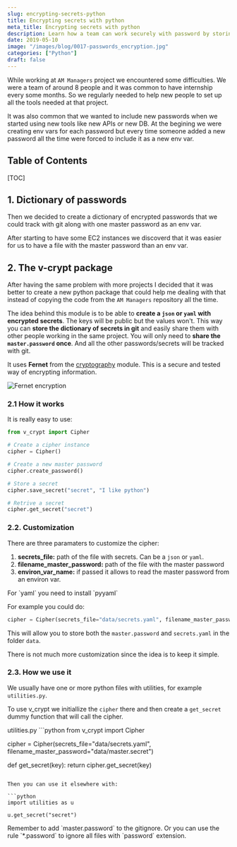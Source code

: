 ```yaml
---
slug: encrypting-secrets-python
title: Encrypting secrets with python
meta_title: Encrypting secrets with python
description: Learn how a team can work securely with password by storing them encrypted in a dictionary-like file.
date: 2019-05-10
image: "/images/blog/0017-passwords_encryption.jpg"
categories: ["Python"]
draft: false
---
```


While working at `AM Managers` project we encountered some difficulties. We were a team of around 8 people and it was common to have internship every some months. So we regularly needed to help new people to set up all the tools needed at that project.

It was also common that we wanted to include new passwords when we started using new tools like new APIs or new DB. At the begining we were creating env vars for each password but every time someone added a new password all the time were forced to include it as a new env var.

## Table of Contents

[TOC]

## 1. Dictionary of passwords
Then we decided to create a dictionary of encrypted passwords that we could track with git along with one master password as an env var.

After starting to have some EC2 instances we discoverd that it was easier for us to have a file with the master password than an env var.

## 2. The v-crypt package
After having the same problem with more projects I decided that it was better to create a new python package that could help me dealing with that instead of copying the code from the `AM Managers` repository all the time.

The idea behind this module is to be able to **create a `json` or `yaml` with encrypted secrets**. The keys will be public but the values won't. This way you can **store the dictionary of secrets in git** and easily share them with other people working in the same project. You will only need to **share the `master.password` once**. And all the other passwords/secrets will be tracked with git.

It uses **Fernet** from the [cryptography](https://cryptography.io/en/latest/) module. This is a secure and tested way of encrypting information.

![Fernet encryption](../../images/posts/2019/0017-fernet_encryption.jpg)

### 2.1 How it works
It is really easy to use:

```python
from v_crypt import Cipher

# Create a cipher instance
cipher = Cipher()

# Create a new master password
cipher.create_password()

# Store a secret
cipher.save_secret("secret", "I like python")

# Retrive a secret
cipher.get_secret("secret")
```

### 2.2. Customization

There are three paramaters to customize the cipher:

1. **secrets_file:** path of the file with secrets. Can be a `json` or `yaml`.
2. **filename_master_password:** path of the file with the master password
3. **environ_var_name:** if passed it allows to read the master password from an environ var.

<Notice type="info">
  For `yaml` you need to install `pyyaml`
</Notice>

For example you could do:

```python
cipher = Cipher(secrets_file="data/secrets.yaml", filename_master_password="data/master.secret")
```

This will allow you to store both the `master.password` and `secrets.yaml` in the folder `data`.

There is not much more customization since the idea is to keep it simple.

### 2.3. How we use it

We usually have one or more python files with utilities, for example `utilities.py`.

To use v_crypt we initiallize the `cipher` there and then create a `get_secret` dummy function that will call the cipher.

<TerminalOutput color="stone">
  utilities.py
</TerminalOutput>
```python
from v_crypt import Cipher

cipher = Cipher(secrets_file="data/secrets.yaml", filename_master_password="data/master.secret")

def get_secret(key):
    return cipher.get_secret(key)
```

Then you can use it elsewhere with:

```python
import utilities as u

u.get_secret("secret")
```

<Notice type="warning" className="mt-6">
  Remember to add `master.password` to the gitignore. Or you can use the rule `*.password` to ignore all files with `password` extension.
</Notice>
